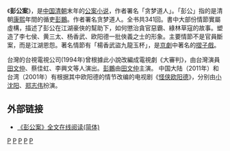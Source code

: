 《'''彭公案'''》，是[[中国|中国]][[清朝|清朝]]末年的[[公案小说|公案小说]]，作者署名「贪梦道人」。「彭公」指的是清朝[[康熙|康熙]]年間的循吏[[彭鵬|彭鵬]]。作者署名贪梦道人。全书共341回。書中大部份情節實屬虛構，描述了彭公在江湖豪俠的幫助下，如何懲治貪官惡霸、綠林草寇的故事。塑造了李七侯、黄三太、杨香武、欧阳德一批俠義之士的形象。主要情節不是官員斷案，而是江湖恩怨。著名情節有「楊香武盜九龍玉杯」，是[[京劇|京劇]]中著名的[[摺子戲|摺子戲]]。

台灣的台視電視公司(1994年)曾根據此小說改編成電視劇《大審判》，由台灣演員[[田文仲|田文仲]]、蔡佳虹、李興文等人演出。[[彭鵬|彭鵬]]由[[田文仲|田文仲]]主演。
中国大陆（2011年）和台湾（2001年）有根据其中欧阳德的情节改编的电视剧《[[怪侠欧阳德|怪侠欧阳德]]》，分别由[[小沈阳|小沈阳]]、[[郑志伟|郑志伟]]扮演。

==外部链接==
{{wikisource}}
* [http://www.zggdwx.com/penggong.html 《彭公案》全文在线阅读(简体)] {{Wayback|url=http://www.zggdwx.com/penggong.html |date=20190804033425 }}
[[Category:武侠小说|P]]
[[Category:公案小说|P]]
[[Category:推理小说|P]]
[[Category:清朝小说|P]]
[[Category:康熙時期背景小說|P]]